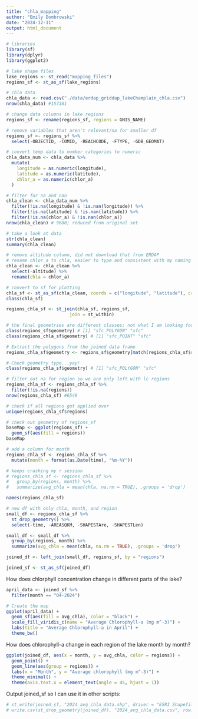 ```yaml
---
title: "chla_mapping"
author: "Emily Dombrowski"
date: "2024-12-11"
output: html_document
---
```

```r
# libraries
library(sf)
library(dplyr)
library(ggplot2)

# lake shape files
lake_regions <- st_read("mapping_files")
regions_sf <- st_as_sf(lake_regions)

# chla data
chla_data <- read.csv("./data/erdap_griddap_lakeChamplain_chla.csv")
nrow(chla_data) #157381
```

```r
# change data columns in lake regions
regions_sf <- rename(regions_sf, regions = GNIS_NAME)

# remove variables that aren't relevant/na for smaller df
regions_sf <- regions_sf %>%
  select(-OBJECTID, -COMID, -REACHCODE, -FTYPE, -GDB_GEOMAT)

# convert temp data to number categories to numeric
chla_data_num <- chla_data %>%
  mutate(
    longitude = as.numeric(longitude),
    latitude = as.numeric(latitude),
    chlor_a = as.numeric(chlor_a)
  )

# filter for na and nan
chla_clean <- chla_data_num %>%
  filter(!is.na(longitude) & !is.nan(longitude)) %>%
  filter(!is.na(latitude) & !is.nan(latitude)) %>%
  filter(!is.na(chlor_a) & !is.nan(chlor_a)) 
nrow(chla_clean) # 9680; reduced from original set

# take a look at data
str(chla_clean)
summary(chla_clean)

# remove altitude column, did not download that from ERDAP
# rename chlor_a to chla, easier to type and consistent with my naming
chla_clean <- chla_clean %>%
  select(-altitude) %>%
  rename(chla = chlor_a)

# convert to sf for plotting
chla_sf <- st_as_sf(chla_clean, coords = c("longitude", "latitude"), crs = 4326)
class(chla_sf)

regions_chla_sf <- st_join(chla_sf, regions_sf,
                        join = st_within)

# the final geometries are different classes; not what I am looking for
class(regions_sf$geometry) # [1] "sfc_POLYGON" "sfc"  
class(regions_chla_sf$geometry) # [1] "sfc_POINT" "sfc" 

# Extract the polygons from the joined data frame
regions_chla_sf$geometry <- regions_sf$geometry[match(regions_chla_sf$regions, regions_sf$regions)] 

# Check geometry type...yay!
class(regions_chla_sf$geometry) # [1] "sfc_POLYGON" "sfc" 

# filter out na for region so we are only left with lc regions
regions_chla_sf <- regions_chla_sf %>%
  filter(!is.na(regions))
nrow(regions_chla_sf) #6549

# check if all regions got applied over
unique(regions_chla_sf$regions)
```

```r
# check out geometry of regions_sf
baseMap <- ggplot(regions_sf) +
  geom_sf(aes(fill = regions)) 
baseMap

```

```r
# add a column for month
regions_chla_sf <- regions_chla_sf %>%
  mutate(month = format(as.Date(time), "%m-%Y"))

# keeps crashing my r session
# regions_chla_sf <- regions_chla_sf %>%
#   group_by(regions, month) %>%
#   summarize(avg_chla = mean(chla, na.rm = TRUE), .groups = 'drop')

names(regions_chla_sf)

# new df with only chla, month, and region
small_df <- regions_chla_sf %>%
  st_drop_geometry() %>%
  select(-time, -AREASQKM, -SHAPESTAre, -SHAPESTLen)

small_df <- small_df %>%
  group_by(regions, month) %>%
  summarize(avg_chla = mean(chla, na.rm = TRUE), .groups = 'drop')

joined_df <- left_join(small_df, regions_sf, by = "regions") 

joined_sf <- st_as_sf(joined_df)
```
How does chlorphyll concentration change in different parts of the lake?
```r
april_data <- joined_sf %>% 
  filter(month == "04-2024")

# Create the map
ggplot(april_data) +
  geom_sf(aes(fill = avg_chla), color = "black") + 
  scale_fill_viridis_c(name = "Average Chlorophyll-a (mg m^-3)") +
  labs(title = "Average Chlorophyll-a in April") +
  theme_bw() 
```
How does chlorophyll-a change in each region of the lake month by month?
```r
ggplot(joined_df, aes(x = month, y = avg_chla, color = regions)) +
  geom_point() +
  geom_line(aes(group = regions)) +
  labs(x = "Month", y = "Average chlorophyll (mg m^-3)") +
  theme_minimal() +
  theme(axis.text.x = element_text(angle = 45, hjust = 1))
```

Output joined_sf so I can use it in other scripts:
```r
# st_write(joined_sf, "2024_avg_chla_data.shp", driver = "ESRI Shapefile")
# write.csv(st_drop_geometry(joined_df), "2024_avg_chla_data.csv", row.names = FALSE)
```